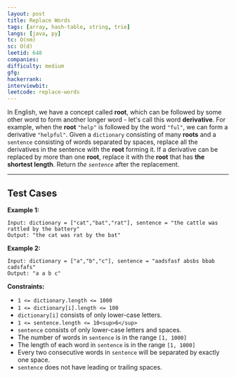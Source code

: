 ```yaml
---
layout: post
title: Replace Words
tags: [array, hash-table, string, trie]
langs: [java, py]
tc: O(nm)
sc: O(d)
leetid: 648
companies: 
difficulty: medium
gfg: 
hackerrank: 
interviewbit: 
leetcode: replace-words
---
```

In English, we have a concept called **root**, which can be followed by some other word to form another longer word - let's call this word **derivative**. For example, when the **root** `"help"` is followed by the word `"ful"`, we can form a derivative `"helpful"`.
Given a `dictionary` consisting of many **roots** and a `sentence` consisting of words separated by spaces, replace all the derivatives in the sentence with the **root** forming it. If a derivative can be replaced by more than one **root**, replace it with the **root** that has **the shortest length**.
Return *the `sentence`* after the replacement.

---
## Test Cases
**Example 1:**
```
Input: dictionary = ["cat","bat","rat"], sentence = "the cattle was rattled by the battery"
Output: "the cat was rat by the bat"
```

**Example 2:**
```
Input: dictionary = ["a","b","c"], sentence = "aadsfasf absbs bbab cadsfafs"
Output: "a a b c"
```
 
**Constraints:**
	
* `1 <= dictionary.length <= 1000`
* `1 <= dictionary[i].length <= 100`
* `dictionary[i]` consists of only lower-case letters.
* `1 <= sentence.length <= 10<sup>6</sup>`
* `sentence` consists of only lower-case letters and spaces.
* The number of words in `sentence` is in the range `[1, 1000]`
* The length of each word in `sentence` is in the range `[1, 1000]`
* Every two consecutive words in `sentence` will be separated by exactly one space.
* `sentence` does not have leading or trailing spaces.

        